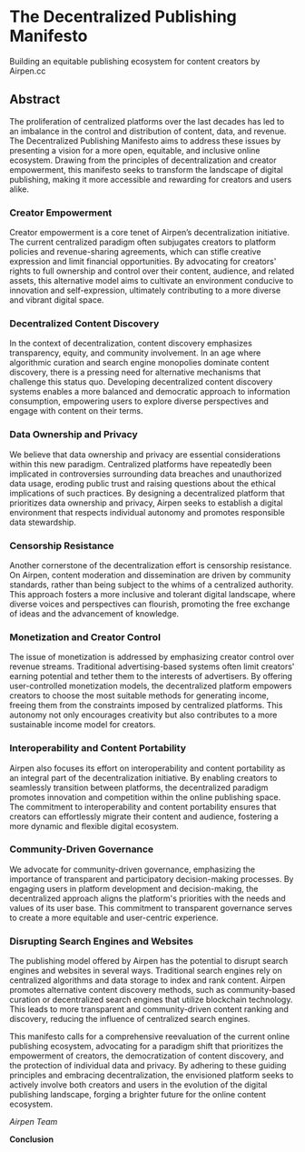 # The Decentralized Publishing Manifesto

Building an equitable publishing ecosystem for content creators by Airpen.cc

## Abstract

The proliferation of centralized platforms over the last decades has led to an imbalance in the control and distribution of content, data, and revenue. The Decentralized Publishing Manifesto aims to address these issues by presenting a vision for a more open, equitable, and inclusive online ecosystem. Drawing from the principles of decentralization and creator empowerment, this manifesto seeks to transform the landscape of digital publishing, making it more accessible and rewarding for creators and users alike.

### Creator Empowerment

Creator empowerment is a core tenet of Airpen’s decentralization initiative. The current centralized paradigm often subjugates creators to platform policies and revenue-sharing agreements, which can stifle creative expression and limit financial opportunities. By advocating for creators' rights to full ownership and control over their content, audience, and related assets, this alternative model aims to cultivate an environment conducive to innovation and self-expression, ultimately contributing to a more diverse and vibrant digital space.

### Decentralized Content Discovery

In the context of decentralization, content discovery emphasizes transparency, equity, and community involvement. In an age where algorithmic curation and search engine monopolies dominate content discovery, there is a pressing need for alternative mechanisms that challenge this status quo. Developing decentralized content discovery systems enables a more balanced and democratic approach to information consumption, empowering users to explore diverse perspectives and engage with content on their terms.

### Data Ownership and Privacy

We believe that data ownership and privacy are essential considerations within this new paradigm. Centralized platforms have repeatedly been implicated in controversies surrounding data breaches and unauthorized data usage, eroding public trust and raising questions about the ethical implications of such practices. By designing a decentralized platform that prioritizes data ownership and privacy, Airpen seeks to establish a digital environment that respects individual autonomy and promotes responsible data stewardship.

### Censorship Resistance

Another cornerstone of the decentralization effort is censorship resistance. On Airpen, content moderation and dissemination are driven by community standards, rather than being subject to the whims of a centralized authority. This approach fosters a more inclusive and tolerant digital landscape, where diverse voices and perspectives can flourish, promoting the free exchange of ideas and the advancement of knowledge.

### Monetization and Creator Control

The issue of monetization is addressed by emphasizing creator control over revenue streams. Traditional advertising-based systems often limit creators' earning potential and tether them to the interests of advertisers. By offering user-controlled monetization models, the decentralized platform empowers creators to choose the most suitable methods for generating income, freeing them from the constraints imposed by centralized platforms. This autonomy not only encourages creativity but also contributes to a more sustainable income model for creators.

### Interoperability and Content Portability

Airpen also focuses its effort on interoperability and content portability as an integral part of the decentralization initiative. By enabling creators to seamlessly transition between platforms, the decentralized paradigm promotes innovation and competition within the online publishing space. The commitment to interoperability and content portability ensures that creators can effortlessly migrate their content and audience, fostering a more dynamic and flexible digital ecosystem.

### Community-Driven Governance

We advocate for community-driven governance, emphasizing the importance of transparent and participatory decision-making processes. By engaging users in platform development and decision-making, the decentralized approach aligns the platform's priorities with the needs and values of its user base. This commitment to transparent governance serves to create a more equitable and user-centric experience.

### Disrupting Search Engines and Websites

The publishing model offered by Airpen has the potential to disrupt search engines and websites in several ways. Traditional search engines rely on centralized algorithms and data storage to index and rank content. Airpen promotes alternative content discovery methods, such as community-based curation or decentralized search engines that utilize blockchain technology. This leads to more transparent and community-driven content ranking and discovery, reducing the influence of centralized search engines.

This manifesto calls for a comprehensive reevaluation of the current online publishing ecosystem, advocating for a paradigm shift that prioritizes the empowerment of creators, the democratization of content discovery, and the protection of individual data and privacy. By adhering to these guiding principles and embracing decentralization, the envisioned platform seeks to actively involve both creators and users in the evolution of the digital publishing landscape, forging a brighter future for the online content ecosystem.

*Airpen Team*

**Conclusion**
